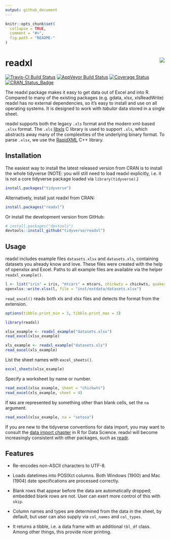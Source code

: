 ```yaml
---
output: github_document
---
```


<!-- README.md is generated from README.Rmd. Please edit that file -->

```r
knitr::opts_chunk$set(
  collapse = TRUE,
  comment = "#>",
  fig.path = "README-"
)
```

# readxl <img src="tools/logo.png" align="right" />

[![Travis-CI Build Status](https://travis-ci.org/tidyverse/readxl.svg?branch=master)](https://travis-ci.org/tidyverse/readxl) [![AppVeyor Build Status](https://ci.appveyor.com/api/projects/status/github/tidyverse/readxl?branch=master&svg=true)](https://ci.appveyor.com/project/tidyverse/readxl) [![Coverage Status](https://img.shields.io/codecov/c/github/tidyverse/readxl/master.svg)](https://codecov.io/github/tidyverse/readxl?branch=master) [![CRAN_Status_Badge](https://www.r-pkg.org/badges/version/readxl)](https://cran.r-project.org/package=readxl)

The readxl package makes it easy to get data out of Excel and into R. Compared to many of the existing packages (e.g. gdata, xlsx, xlsReadWrite) readxl has no external dependencies, so it's easy to install and use on all operating systems.  It is designed to work with _tabular_ data stored in a single sheet.

readxl supports both the legacy `.xls` format and the modern xml-based `.xlsx` format. The `.xls` [libxls](http://sourceforge.net/projects/libxls/) C library is used to support `.xls`, which abstracts away many of the complexities of the underlying binary format. To parse `.xlsx`, we use the [RapidXML](http://rapidxml.sourceforge.net) C++ library.

## Installation

The easiest way to install the latest released version from CRAN is to install the whole tidyverse (NOTE: you will still need to load readxl explicitly, i.e. it is not a core tidyverse package loaded via `library(tidyverse)`.)

```r
install.packages("tidyverse")
```

Alternatively, install just readxl from CRAN:

```r
install.packages("readxl")
```

Or install the development version from GitHub:
 
```r
# install.packages("devtools")
devtools::install_github("tidyverse/readxl")
```

## Usage

readxl includes example files `datasets.xlsx` and `datasets.xls`, containing datasets you already know and love. These files were created with the help of openxlsx and Excel. Paths to all example files are available via the helper `readxl_example()`.

```r
l <- list("iris" = iris, "mtcars" = mtcars, chickwts = chickwts, quakes = quakes)
openxlsx::write.xlsx(l, file = "inst/extdata/datasets.xlsx")
```

`read_excel()` reads both xls and xlsx files and detects the format from the extension.

```r
options(tibble.print_min = 3, tibble.print_max = 3)
```

```r
library(readxl)

xlsx_example <- readxl_example("datasets.xlsx")
read_excel(xlsx_example)

xls_example <- readxl_example("datasets.xls")
read_excel(xls_example)
```

List the sheet names with `excel_sheets()`.

```r
excel_sheets(xlsx_example)
```

Specify a worksheet by name or number.

```r
read_excel(xlsx_example, sheet = "chickwts")
read_excel(xls_example, sheet = 4)
```

If `NA`s are represented by something other than blank cells, set the `na` argument.

```r
read_excel(xlsx_example, na = "setosa")
```

If you are new to the tidyverse conventions for data import, you may want to consult the [data import chapter](http://r4ds.had.co.nz/data-import.html) in R for Data Science. readxl will become increasingly consistent with other packages, such as [readr](http://readr.tidyverse.org).

## Features

* Re-encodes non-ASCII characters to UTF-8.

* Loads datetimes into POSIXct columns. Both Windows (1900) and Mac (1904) 
  date specifications are processed correctly.

* Blank rows that appear before the data are automatically dropped; embedded blank rows are not. User can exert more control of this with `skip`.

* Column names and types are determined from the data in the sheet, by default, but user can also supply via `col_names` and `col_types`.

* It returns a tibble, i.e. a data frame with an additional `tbl_df` class. Among other things, this provide nicer printing.
